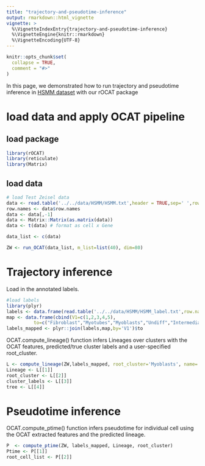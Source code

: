 ```yaml
---
title: "trajectory-and-pseudotime-inference"
output: rmarkdown::html_vignette
vignette: >
  %\VignetteIndexEntry{trajectory-and-pseudotime-inference}
  %\VignetteEngine{knitr::rmarkdown}
  %\VignetteEncoding{UTF-8}
---
```


```r
knitr::opts_chunk$set(
  collapse = TRUE,
  comment = "#>"
)
```

In this page, we demonstrated how to run trajectory and pseudotime inference in [HSMM dataset](https://data.wanglab.ml/OCAT/HSMM.zip) with our rOCAT package

# load data and apply OCAT pipeline

## load package

```r
library(rOCAT)
library(reticulate)
library(Matrix)
```

## load data

```r
# load Test Zeisel data
data <- read.table('../../data/HSMM/HSMM.txt',header = TRUE,sep=' ',row.names = NULL)
row.names <- data$row.names
data <- data[,-1]
data <- Matrix::Matrix(as.matrix(data))
data <- t(data) # format as cell x Gene

data_list <- c(data)

ZW <- run_OCAT(data_list, m_list=list(40), dim=80)
```

# Trajectory inference

Load in the annotated labels.

```r
#load labels
library(plyr)
labels <- data.frame(read.table('../../data/HSMM/HSMM_label.txt',row.names = NULL))
map <- data.frame(cbind(V1=c(1,2,3,4,5), 
          to=c("Fibroblast","Myotubes","Myoblasts","Undiff","Intermediates")))
labels_mapped <- plyr::join(labels,map,by='V1')$to
```

OCAT.compute_lineage() function infers Lineages over clusters with the OCAT features, predicted/true cluster labels and a user-specified root_cluster.

```r
L <- compute_lineage(ZW,labels_mapped, root_cluster='Myoblasts', name='OE', reverse=0)
Lineage <- L[[1]]
root_cluster <- L[[2]]
cluster_labels <- L[[3]]
tree <- L[[4]]
```

# Pseudotime inference

OCAT.compute_ptime() function infers pseudotime for individual cell using the OCAT extracted features and the predicted lineage.

```r
P  <- compute_ptime(ZW, labels_mapped, Lineage, root_cluster)
Ptime <- P[[1]]
root_cell_list <- P[[2]]
```
